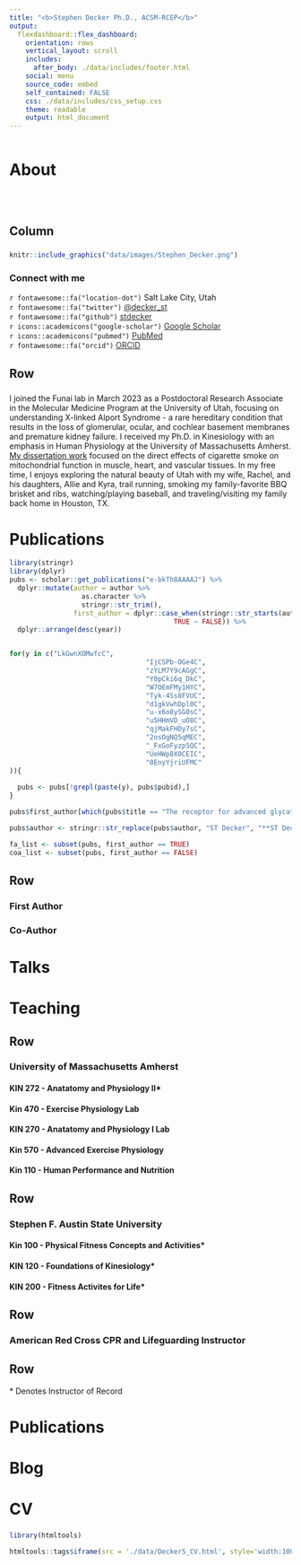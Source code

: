 ```yaml
---
title: "<b>Stephen Decker Ph.D., ACSM-RCEP</b>"
output: 
  flexdashboard::flex_dashboard:
    orientation: rows
    vertical_layout: scroll
    includes:
      after_body: ./data/includes/footer.html
    social: menu
    source_code: embed
    self_contained: FALSE
    css: ./data/includes/css_setup.css
    theme: readable
    output: html_document
---
```



```r

```

<style>

.sidebar { overflow: auto; padding-top:10%}

.chart-shim {
    overflow-y: scroll;
    }

</style>

<style type="text/css"> .sidebar { overflow: auto; padding-top:10%; text-align:"center"} </style>

# About


## Column {.sidebar data-width="270"}

###
```r

knitr::include_graphics("data/images/Stephen_Decker.png")
```

### Connect with me
`r fontawesome::fa("location-dot")` Salt Lake City, Utah
<br>
`r fontawesome::fa("twitter")` [<span style="color:#333333">@decker_st</span>](https://twitter.com/decker_st)
<br>
`r fontawesome::fa("github")` [<span style="color:#333333">stdecker</span>](https://github.com/sdecker4)
<br>
`r icons::academicons("google-scholar")` [<span style="color:#333333">Google Scholar</span>](https://scholar.google.com/citations?user=NVkoEucAAAAJ&hl=en)
<br>
`r icons::academicons("pubmed")` [<span style="color:#333333">PubMed</span>](https://pubmed.ncbi.nlm.nih.gov/?term=Decker+ST&cauthor_id=34121449)
<br>
`r fontawesome::fa("orcid")` [<span style="color:#333333">ORCID</span>](https://orcid.org/0000-0001-5867-1294)

## Row

###

I joined the Funai lab in March 2023 as a Postdoctoral Research Associate in the Molecular Medicine Program at the University of Utah, focusing on understanding X-linked Alport Syndrome - a rare hereditary condition that results in the loss of glomerular, ocular, and cochlear basement membranes and premature kidney failure. I received my Ph.D. in Kinesiology with an emphasis in Human Physiology at the University of Massachusetts Amherst. [My dissertation work](https://stdecker.github.io/Dissertation_Dasboard/) focused on the direct effects of cigarette smoke on mitochondrial function in muscle, heart, and vascular tissues. In my free time, I enjoys exploring the natural beauty of Utah with my wife, Rachel, and his daughters, Allie and Kyra, trail running, smoking my family-favorite BBQ brisket and ribs, watching/playing baseball, and traveling/visiting my family back home in Houston, TX.  

# Publications

```r
library(stringr)
library(dplyr)
pubs <- scholar::get_publications("e-bkTh8AAAAJ") %>% 
  dplyr::mutate(author = author %>% 
                  as.character %>% 
                  stringr::str_trim(),
                first_author = dplyr::case_when(stringr::str_starts(author, "ST Decker") ~ TRUE,
                                         TRUE ~ FALSE)) %>% 
  dplyr::arrange(desc(year))


for(y in c("LkGwnXOMwfcC", 
                                  "IjCSPb-OGe4C", 
                                  "zYLM7Y9cAGgC",
                                  "Y0pCki6q_DkC",
                                  "W7OEmFMy1HYC",
                                  "Tyk-4Ss8FVUC",
                                  "d1gkVwhDpl0C",
                                  "u-x6o8ySG0sC",
                                  "u5HHmVD_uO8C",
                                  "qjMakFHDy7sC",
                                  "2osOgNQ5qMEC",
                                  "_FxGoFyzp5QC",
                                  "UeHWp8X0CEIC",
                                  "0EnyYjriUFMC"
)){
  
  pubs <- pubs[!grepl(paste(y), pubs$pubid),]
}

pubs$first_author[which(pubs$title == "The receptor for advanced glycation end products (RAGE) is involved in mitochondrial function and cigarette smoke-induced oxidative stress")] <- TRUE

pubs$author <- stringr::str_replace(pubs$author, "ST Decker", "**ST Decker**")

fa_list <- subset(pubs, first_author == TRUE)
coa_list <- subset(pubs, first_author == FALSE)

```

## Row

### First Author

### Co-Author


# Talks


# Teaching

## Row {data-height="200"}


### University of Massachusetts Amherst

#### KIN 272 - Anatatomy and Physiology II*

#### Kin 470 - Exercise Physiology Lab

#### KIN 270 - Anatatomy and Physiology I Lab

#### Kin 570 - Advanced Exercise Physiology

#### Kin 110 - Human Performance and Nutrition


## Row {data-height="150"}

### Stephen F. Austin State University

#### Kin 100 - Physical Fitness Concepts and Activities*


#### KIN 120 - Foundations of Kinesiology*


#### KIN 200 - Fitness Activites for Life*


## Row {data-height="20"}


### American Red Cross CPR and Lifeguarding Instructor


## Row {data-height="20"}

\* Denotes Instructor of Record

# Publications

# Blog

# CV

### {data-height="700"}

```r
library(htmltools)

htmltools::tags$iframe(src = './data/DeckerS_CV.html', style='width:100%; height: 600px')

```

